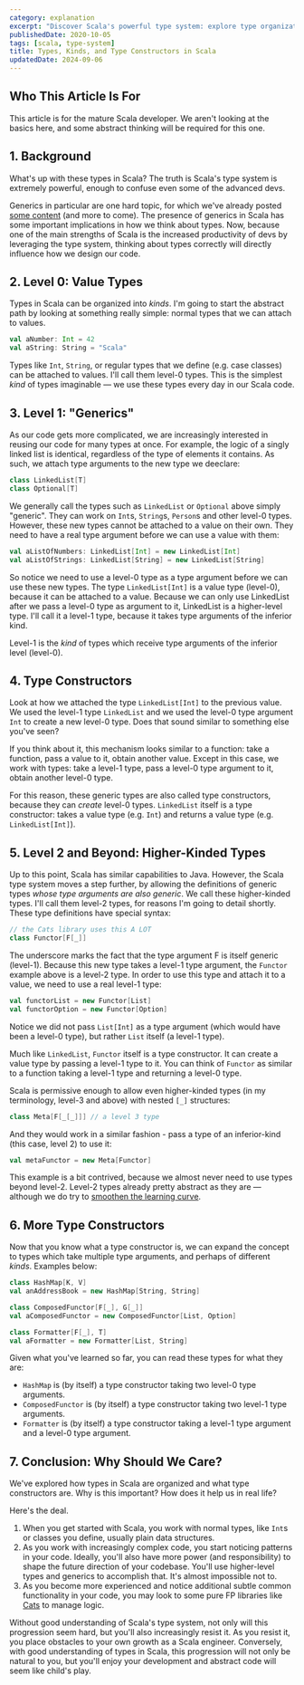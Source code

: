 ```yaml
---
category: explanation
excerpt: "Discover Scala's powerful type system: explore type organization, type constructors, and their significance"
publishedDate: 2020-10-05
tags: [scala, type-system]
title: Types, Kinds, and Type Constructors in Scala
updatedDate: 2024-09-06
---
```


## Who This Article Is For

This article is for the mature Scala developer. We aren't looking at the basics here, and some abstract thinking will be required for this one.

## 1. Background

What's up with these types in Scala? The truth is Scala's type system is extremely powerful, enough to confuse even some of the advanced devs.

Generics in particular are one hard topic, for which we've already posted [some content](https://www.youtube.com/watch?v=b1ftkK1zhxI) (and more to come). The presence of generics in Scala has some important implications in how we think about types. Now, because one of the main strengths of Scala is the increased productivity of devs by leveraging the type system, thinking about types correctly will directly influence how we design our code.

## 2. Level 0: Value Types

Types in Scala can be organized into _kinds_. I'm going to start the abstract path by looking at something really simple: normal types that we can attach to values.

```scala
val aNumber: Int = 42
val aString: String = "Scala"
```

Types like `Int`, `String`, or regular types that we define (e.g. case classes) can be attached to values. I'll call them level-0 types. This is the simplest _kind_ of types imaginable &mdash; we use these types every day in our Scala code.

## 3. Level 1: "Generics"

As our code gets more complicated, we are increasingly interested in reusing our code for many types at once. For example, the logic of a singly linked list is identical, regardless of the type of elements it contains. As such, we attach type arguments to the new type we deeclare:

```scala
class LinkedList[T]
class Optional[T]
```

We generally call the types such as `LinkedList` or `Optional` above simply "generic". They can work on `Int`s, `String`s, `Person`s and other level-0 types. However, these new types cannot be attached to a value on their own. They need to have a real type argument before we can use a value with them:

```scala
val aListOfNumbers: LinkedList[Int] = new LinkedList[Int]
val aListOfStrings: LinkedList[String] = new LinkedList[String]
```

So notice we need to use a level-0 type as a type argument before we can use these new types. The type `LinkedList[Int]` is a value type (level-0), because it can be attached to a value. Because we can only use LinkedList after we pass a level-0 type as argument to it, LinkedList is a higher-level type. I'll call it a level-1 type, because it takes type arguments of the inferior kind.

Level-1 is the _kind_ of types which receive type arguments of the inferior level (level-0).

## 4. Type Constructors

Look at how we attached the type `LinkedList[Int]` to the previous value. We used the level-1 type `LinkedList` and we used the level-0 type argument `Int` to create a new level-0 type. Does that sound similar to something else you've seen?

If you think about it, this mechanism looks similar to a function: take a function, pass a value to it, obtain another value. Except in this case, we work with types: take a level-1 type, pass a level-0 type argument to it, obtain another level-0 type.

For this reason, these generic types are also called type constructors, because they can _create_ level-0 types. `LinkedList` itself is a type constructor: takes a value type (e.g. `Int`) and returns a value type (e.g. `LinkedList[Int]`).

## 5. Level 2 and Beyond: Higher-Kinded Types

Up to this point, Scala has similar capabilities to Java. However, the Scala type system moves a step further, by allowing the definitions of generic types _whose type arguments are also generic_. We call these higher-kinded types. I'll call them level-2 types, for reasons I'm going to detail shortly. These type definitions have special syntax:

```scala
// the Cats library uses this A LOT
class Functor[F[_]]
```

The underscore marks the fact that the type argument F is itself generic (level-1). Because this new type takes a level-1 type argument, the `Functor` example above is a level-2 type. In order to use this type and attach it to a value, we need to use a real level-1 type:

```scala
val functorList = new Functor[List]
val functorOption = new Functor[Option]
```

Notice we did not pass `List[Int]` as a type argument (which would have been a level-0 type), but rather `List` itself (a level-1 type).

Much like `LinkedList`, `Functor` itself is a type constructor. It can create a value type by passing a level-1 type to it. You can think of `Functor` as similar to a function taking a level-1 type and returning a level-0 type.

Scala is permissive enough to allow even higher-kinded types (in my terminology, level-3 and above) with nested `[_]` structures:

```scala
class Meta[F[_[_]]] // a level 3 type
```

And they would work in a similar fashion - pass a type of an inferior-kind (this case, level 2) to use it:

```scala
val metaFunctor = new Meta[Functor]
```

This example is a bit contrived, because we almost never need to use types beyond level-2. Level-2 types already pretty abstract as they are &mdash; although we do try to [smoothen the learning curve](/courses/cats).

## 6. More Type Constructors

Now that you know what a type constructor is, we can expand the concept to types which take multiple type arguments, and perhaps of different _kinds_. Examples below:

```scala
class HashMap[K, V]
val anAddressBook = new HashMap[String, String]

class ComposedFunctor[F[_], G[_]]
val aComposedFunctor = new ComposedFunctor[List, Option]

class Formatter[F[_], T]
val aFormatter = new Formatter[List, String]
```

Given what you've learned so far, you can read these types for what they are:

- `HashMap` is (by itself) a type constructor taking two level-0 type arguments.
- `ComposedFunctor` is (by itself) a type constructor taking two level-1 type arguments.
- `Formatter` is (by itself) a type constructor taking a level-1 type argument and a level-0 type argument.

## 7. Conclusion: Why Should We Care?

We've explored how types in Scala are organized and what type constructors are. Why is this important? How does it help us in real life?

Here's the deal.

1. When you get started with Scala, you work with normal types, like `Int`s or classes you define, usually plain data structures.
1. As you work with increasingly complex code, you start noticing patterns in your code. Ideally, you'll also have more power (and responsibility) to shape the future direction of your codebase. You'll use higher-level types and generics to accomplish that. It's almost impossible not to.
1. As you become more experienced and notice additional subtle common functionality in your code, you may look to some pure FP libraries like [Cats](https://typelevel.org/cats) to manage logic.

Without good understanding of Scala's type system, not only will this progression seem hard, but you'll also increasingly resist it. As you resist it, you place obstacles to your own growth as a Scala engineer. Conversely, with good understanding of types in Scala, this progression will not only be natural to you, but you'll enjoy your development and abstract code will seem like child's play.
